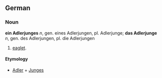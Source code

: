 == German ==
===Noun===
'''ein Adlerjunges''' ''n'', gen. eines Adlerjungen, pl. Adlerjunge;
'''das Adlerjunge''' ''n'', gen. des Adlerjungen, pl. die Adlerjungen

# [[eaglet]].

====Etymology====
* [[Adler]] + [[Junges]]